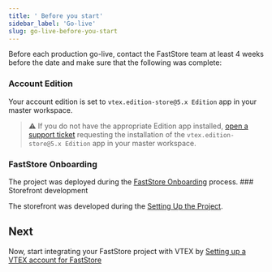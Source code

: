```yaml
---
title: ' Before you start'
sidebar_label: 'Go-live'
slug: go-live-before-you-start
---
```


Before each production go-live, contact the FastStore team at least 4 weeks before the date and make sure that the following was complete:

<Steps>

### Account Edition

Your account edition is set to `vtex.edition-store@5.x Edition` app in your master workspace.

> ⚠️ If you do not have the appropriate Edition app installed, [open a support ticket](https://help.vtex.com/support) requesting the installation of the `vtex.edition-store@5.x Edition` app in your master workspace.

### FastStore Onboarding

The project was deployed during the [FastStore Onboarding](/docs/guides/faststore/getting-started-1-faststore-onboarding-overview) process.  ### Storefront development

The storefront was developed during the [Setting Up the Project](/docs/getting-started/2-setting-up-the-project).

</Steps>

## Next

Now, start integrating your FastStore project with VTEX by [Setting up a VTEX account for FastStore](/docs/guides/faststore/go-live-1-setting-up-vtex-account-for-faststore)
